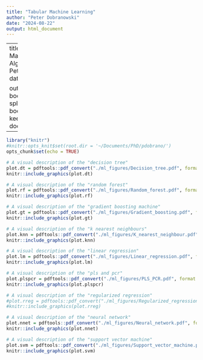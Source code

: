 ```yaml
---
title: "Tabular Machine Learning"
author: "Peter Dobranowski"
date: "2024-08-22"
output: html_document
---
```

---
title: "Tabular Machine Learning Algorithms"
Author: Peter Dobranowski
date: "`r Sys.Date()`"

output: 
  bookdown::gitbook:
    split_by: section
  bookdown::pdf_book:
    keep_tex: no
documentclass: book
---


```r
library("knitr")
#knitr::opts_knit$set(root.dir = '~/Documents/PhD/pdobrano/')
opts_chunk$set(echo = TRUE)
```

```r
# A visual description of the "decision tree"
plot.dt = pdftools::pdf_convert("./ml_figures/Decision_tree.pdf", format = "png", pages = 1, filenames = "./ml_figures/Decision_tree.png")
knitr::include_graphics(plot.dt)
```

```r
# A visual description of the "random forest"
plot.rf = pdftools::pdf_convert("./ml_figures/Random_forest.pdf", format = "png", pages = 1, filenames = "./ml_figures/Random_forest.png")
knitr::include_graphics(plot.rf)
```

```r
# A visual description of the "gradient boosting machine"
plot.gt = pdftools::pdf_convert("./ml_figures/Gradient_boosting.pdf", format = "png", pages = 1, filenames = "./ml_figures/Gradient_boosting.png")
knitr::include_graphics(plot.gt)
```

```r
# A visual description of the "k nearest neighbours"
plot.knn = pdftools::pdf_convert("./ml_figures/K_nearest_neighbour.pdf", format = "png", pages = 1, filenames = "./ml_figures/K_nearest_neighbour.png")
knitr::include_graphics(plot.knn)
```

```r
# A visual description of the "linear regression"
plot.lm = pdftools::pdf_convert("./ml_figures/Linear_regression.pdf", format = "png", pages = 1, filenames = "./ml_figures/Linear_regression.png")
knitr::include_graphics(plot.lm)

```

```r
# A visual description of the "pls and pcr"
plot.plspcr = pdftools::pdf_convert("./ml_figures/PLS_PCR.pdf", format = "png", pages = 1, filenames = "./ml_figures/PLS_PCR.png")
knitr::include_graphics(plot.plspcr)
```

```r
# A visual description of the "regularized regression"
#plot.rreg = pdftools::pdf_convert("./ml_figures/Regularized_regression.pdf", format = "png", pages = 1, filenames = "./ml_figures/Regularized_regression.png")
#knitr::include_graphics(plot.rreg)
```

```r
# A visual description of the "neural network"
plot.nnet = pdftools::pdf_convert("./ml_figures/Neural_network.pdf", format = "png", pages = 1, filenames = "./ml_figures/Neural_network.png")
knitr::include_graphics(plot.nnet)
```

```r
# A visual description of the "support vector machine"
plot.svm = pdftools::pdf_convert("./ml_figures/Support_vector_machine.pdf", format = "png", pages = 1, filenames = "./ml_figures/Support_vector_machine.png")
knitr::include_graphics(plot.svm)
```

